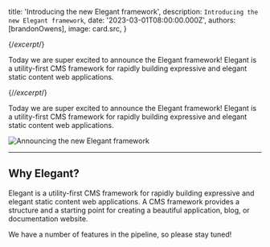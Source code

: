 
  title: 'Introducing the new Elegant framework',
  description: `Introducing the new Elegant framework`,
  date: '2023-03-01T08:00:00.000Z',
  authors: [brandonOwens],
  image: card.src,
}

{/*excerpt*/}

Today we are super excited to announce the Elegant framework! Elegant is a utility-first CMS framework for rapidly building expressive and elegant static content web applications.

{/*/excerpt*/}

Today we are super excited to announce the Elegant framework! Elegant is a utility-first CMS framework for rapidly building expressive and elegant static content web applications.

<div className="my-8 shadow-xl">
  <img src={card.src} alt="Announcing the new Elegant framework" className="rounded-xl"/>
</div>

---

## Why Elegant?

Elegant is a utility-first CMS framework for rapidly building expressive and elegant static content web applications. A CMS framework provides a structure and a starting point for creating a beautiful application, blog, or documentation website.

We have a number of features in the pipeline, so please stay tuned! 